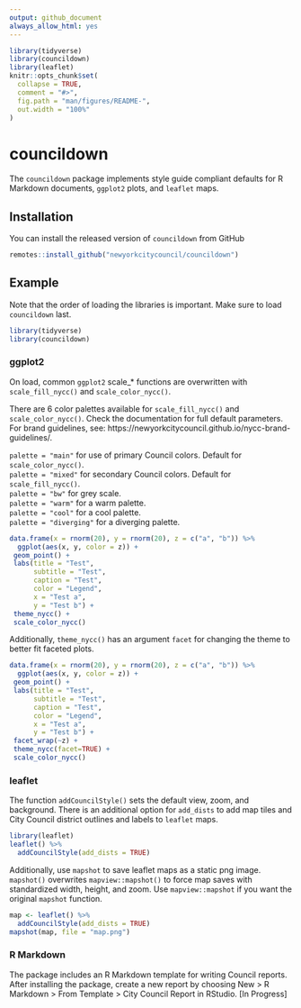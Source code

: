 ```yaml
---
output: github_document
always_allow_html: yes
---
```


<!-- README.md is generated from README.Rmd. Please edit that file -->

```r
library(tidyverse)
library(councildown)
library(leaflet)
knitr::opts_chunk$set(
  collapse = TRUE,
  comment = "#>",
  fig.path = "man/figures/README-",
  out.width = "100%"
)
```
# councildown

The `councildown` package implements style guide compliant defaults for R Markdown documents, `ggplot2` plots, and `leaflet` maps.

## Installation

You can install the released version of `councildown` from GitHub

``` r
remotes::install_github("newyorkcitycouncil/councildown")
```

## Example

Note that the order of loading the libraries is important. Make sure to load `councildown` last. 

```r
library(tidyverse)
library(councildown)
```

### ggplot2

On load, common `ggplot2` scale_* functions are overwritten with `scale_fill_nycc()` and `scale_color_nycc()`.

There are 6 color palettes available for `scale_fill_nycc()` and `scale_color_nycc()`. Check the documentation for full default parameters. For brand guidelines, see: https://newyorkcitycouncil.github.io/nycc-brand-guidelines/. 

`palette = "main"` for use of primary Council colors. Default for `scale_color_nycc()`.  
`palette = "mixed"` for secondary Council colors. Default for `scale_fill_nycc()`.  
`palette = "bw"` for grey scale.  
`palette = "warm"` for a warm palette.  
`palette = "cool"` for a cool palette.  
`palette = "diverging"` for a diverging palette.  

```r
data.frame(x = rnorm(20), y = rnorm(20), z = c("a", "b")) %>%
  ggplot(aes(x, y, color = z)) +
 geom_point() +
 labs(title = "Test",
      subtitle = "Test",
      caption = "Test",
      color = "Legend",
      x = "Test a",
      y = "Test b") +
 theme_nycc() +
 scale_color_nycc()
```

Additionally, `theme_nycc()` has an argument `facet` for changing the theme to better fit faceted plots.

```r
data.frame(x = rnorm(20), y = rnorm(20), z = c("a", "b")) %>%
  ggplot(aes(x, y, color = z)) +
 geom_point() +
 labs(title = "Test",
      subtitle = "Test",
      caption = "Test",
      color = "Legend",
      x = "Test a",
      y = "Test b") +
 facet_wrap(~z) +
 theme_nycc(facet=TRUE) +
 scale_color_nycc()
```


### leaflet

The function `addCouncilStyle()` sets the default view, zoom, and background. There is an additional option for `add_dists` to add map tiles and City Council district outlines and labels to `leaflet` maps. 

```r
library(leaflet)
leaflet() %>% 
  addCouncilStyle(add_dists = TRUE)
```

Additionally, use `mapshot` to save leaflet maps as a static png image. `mapshot()` overwrites `mapview::mapshot()` to force map saves with standardized width, height, and zoom. Use `mapview::mapshot` if you want the original `mapshot` function. 

```r
map <- leaflet() %>% 
  addCouncilStyle(add_dists = TRUE)
mapshot(map, file = "map.png")
```

### R Markdown

The package includes an R Markdown template for writing Council reports. After installing the package, create a new report by choosing New > R Markdown > From Template > City Council Report in RStudio. [In Progress]
